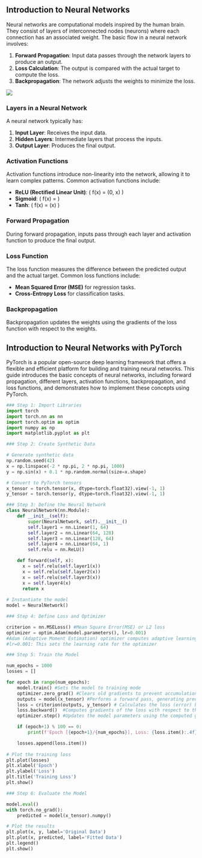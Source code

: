 ## Introduction to Neural Networks

Neural networks are computational models inspired by the human brain. They consist of layers of interconnected nodes (neurons) where each connection has an associated weight. The basic flow in a neural network involves:

1.  **Forward Propagation**: Input data passes through the network layers to produce an output.
2.  **Loss Calculation**: The output is compared with the actual target to compute the loss.
3.  **Backpropagation**: The network adjusts the weights to minimize the loss.

![](images/Screenshot from 2024-06-07 13-04-39.png)

### Layers in a Neural Network

A neural network typically has:

1.  **Input Layer**: Receives the input data.
2.  **Hidden Layers**: Intermediate layers that process the inputs.
3.  **Output Layer**: Produces the final output.

### Activation Functions

Activation functions introduce non-linearity into the network, allowing it to learn complex patterns. Common activation functions include:

-   **ReLU (Rectified Linear Unit)**: ( f(x) = \max(0, x) )
-   **Sigmoid**: ( f(x) = \frac{1}{1 + e^{-x}} )
-   **Tanh**: ( f(x) = \tanh(x) )

### Forward Propagation

During forward propagation, inputs pass through each layer and activation function to produce the final output.

### Loss Function

The loss function measures the difference between the predicted output and the actual target. Common loss functions include:

-   **Mean Squared Error (MSE)** for regression tasks.
-   **Cross-Entropy Loss** for classification tasks.

### Backpropagation

Backpropagation updates the weights using the gradients of the loss function with respect to the weights.

## Introduction to Neural Networks with PyTorch

PyTorch is a popular open-source deep learning framework that offers a flexible and efficient platform for building and training neural networks. This guide introduces the basic concepts of neural networks, including forward propagation, different layers, activation functions, backpropagation, and loss functions, and demonstrates how to implement these concepts using PyTorch.

``` python
### Step 1: Import Libraries
import torch
import torch.nn as nn
import torch.optim as optim
import numpy as np
import matplotlib.pyplot as plt

### Step 2: Create Synthetic Data

# Generate synthetic data
np.random.seed(42)
x = np.linspace(-2 * np.pi, 2 * np.pi, 1000)
y = np.sin(x) + 0.1 * np.random.normal(size=x.shape)

# Convert to PyTorch tensors
x_tensor = torch.tensor(x, dtype=torch.float32).view(-1, 1)
y_tensor = torch.tensor(y, dtype=torch.float32).view(-1, 1)

### Step 3: Define the Neural Network
class NeuralNetwork(nn.Module):
    def __init__(self):
        super(NeuralNetwork, self).__init__()
        self.layer1 = nn.Linear(1, 64)
        self.layer2 = nn.Linear(64, 128)
        self.layer3 = nn.Linear(128, 64)
        self.layer4 = nn.Linear(64, 1)
        self.relu = nn.ReLU()

    def forward(self, x):
      x = self.relu(self.layer1(x))
      x = self.relu(self.layer2(x))
      x = self.relu(self.layer3(x))
      x = self.layer4(x)
      return x
    
# Instantiate the model
model = NeuralNetwork()

### Step 4: Define Loss and Optimizer

criterion = nn.MSELoss() #Mean Square Error(MSE) or L2 loss
optimizer = optim.Adam(model.parameters(), lr=0.001)
#Adam (Adaptive Moment Estimation) optimizer computes adaptive learning rates for each parameter.
#lr=0.001: This sets the learning rate for the optimizer

### Step 5: Train the Model

num_epochs = 1000
losses = []

for epoch in range(num_epochs):
    model.train() #Sets the model to training mode
    optimizer.zero_grad() #Clears old gradients to prevent accumulation from previous iterations.
    outputs = model(x_tensor) #Performs a forward pass, generating predictions from the input data.
    loss = criterion(outputs, y_tensor) # Calculates the loss (error) between the predictions and true targets.
    loss.backward()  #Computes gradients of the loss with respect to the model parameters (backpropagation).
    optimizer.step() #Updates the model parameters using the computed gradients to minimize the loss.

    if (epoch+1) % 100 == 0:
        print(f'Epoch [{epoch+1}/{num_epochs}], Loss: {loss.item():.4f}')

    losses.append(loss.item())
    
# Plot the training loss
plt.plot(losses)
plt.xlabel('Epoch')
plt.ylabel('Loss')
plt.title('Training Loss')
plt.show()    

### Step 6: Evaluate the Model

model.eval()
with torch.no_grad():
    predicted = model(x_tensor).numpy()

# Plot the results
plt.plot(x, y, label='Original Data')
plt.plot(x, predicted, label='Fitted Data')
plt.legend()
plt.show()
```
